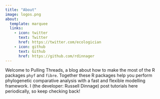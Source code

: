 ```yaml
---
title: "About"
image: logos.png
about:
  template: marquee
  links:
    - icon: twitter
      text: Twitter
      href: https://twitter.com/ecologician
    - icon: github
      text: Github
      href: https://github.com/rdinnager
---
```


Welcome to Pulling Threads, a blog about how to make the most of the R packages `phyf` and `fibre`. Together these R packages help you perform phylogenetic comparative analysis with a fast and flexible modelling framework. I (the developer: Russell Dinnage) post tutorials here periodically, so keep checking back!
